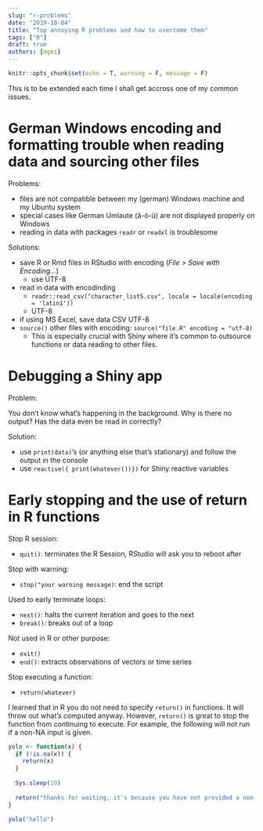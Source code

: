 ```yaml
---
slug: "r-problems"
date: "2019-10-04"
title: "Top annoying R problems and how to overcome them"
tags: ["R"]
draft: true
authors: [mgei]
---
```


```r
knitr::opts_chunk$set(echo = T, warning = F, message = F)
```

This is to be extended each time I shall get accross one of my common issues.

# German Windows encoding and formatting trouble when reading data and sourcing other files

Problems: 

* files are not compatible between my (german) Windows machine and my Ubuntu system
* special cases like German Umlaute (ä-ö-ü) are not displayed properly on Windows
* reading in data with packages `readr` or `readxl` is troublesome

Solutions:

* save R or Rmd files in RStudio with encoding (*File > Save with Encoding...*)
    * use UTF-8
* read in data with encodinding
    * `readr::read_csv("character_list5.csv", locale = locale(encoding = 'latin1'))`
    * UTF-8
* if using MS Excel, save data CSV UTF-8
* `source()` other files with encoding: `source("file.R" encoding = "utf-8)`
    * This is especially crucial with Shiny where it's common to outsource functions or data reading to other files.
    
# Debugging a Shiny app

Problem:

You don't know what's happening in the background. Why is there no output? Has the data even be read in correctly?

Solution:

* use `print(data)`'s (or anything else that's stationary) and follow the output in the console
* use `reactive({ print(whatever())})` for Shiny reactive variables

# Early stopping and the use of return in R functions

Stop R session:

* `quit()`: terminates the R Session, RStudio will ask you to reboot after

Stop with warning:

* `stop("your warning message)`: end the script

Used to early terminate loops:

* `next()`: halts the current iteration and goes to the next
* `break()`: breaks out of a loop

Not used in R or other purpose:

* `exit()`
* `end()`: extracts observations of vectors or time series

Stop executing a function:

* `return(whatever)`

I learned that in R you do not need to specify `return()` in functions. It will throw out what's computed anyway. However, `return()` is great to stop the function from continuing to execute. For example, the following will not run if a non-NA input is given.

```r

yolo <- function(x) {
  if (!is.na(x)) {
    return(x)
  }
  
  Sys.sleep(10)
  
  return("thanks for waiting, it's because you have not provided a non-NA input")
}

yolo("hello")

```